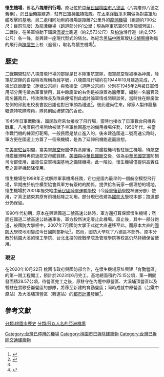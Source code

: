 {{Refimprove|time=2021-05-23T15:30:47+00:00}}
{{Coord|24.9401|121.3166|type:airport_region:TW-TAO|display=title}}

'''懷生機場'''，舊名'''八塊厝飛行場'''，原址位於[[中華民國|中華民國]][[桃園市|桃園市]][[八德區|八德區]]（八塊厝即八德之舊稱）。於[[台灣日治時期|日治時期]]建造，駐有[[日軍|日軍]][[神風特攻隊|神風特攻隊]]。在[[太平洋戰爭|太平洋戰爭]]末期做為對[[美軍|美軍]]船艦攻擊的基地，另二處相同功用的機場是距離7公里外的[[龍岡機場|龍岡機場]]（跑道約700公尺；目前荒廢）及[[龍潭機場|龍潭機場]]（跑道部分約1公里；現為陸軍航空601旅龍城營區）。二戰後，在美軍協助下鋪設[[混凝土|混凝土]]跑道（約2,573公尺）及[[柏油|柏油]]滑行道（約2,575公尺）各一條，並興建一座現代型式的塔台。為紀念[[黑貓中隊|黑貓中隊]]駕駛[[U-2偵察機|U-2偵察機]]殉職的飛行員[[陳懷生|陳懷生]]上校（追晉），取名為懷生機場<ref name="chinatimes">{{cite news |author1=賴祐維 |title=八德育勤營區動工 懷生機場跑道將留下 |url=https://www.chinatimes.com/realtimenews/20201022005898-260421?chdtv |accessdate=2021-05-23 |work=[[中時新聞網|中時新聞網]] |date=2020-10-22 |archive-date=2021-05-23 |archive-url=https://web.archive.org/web/20210523153058/https://www.chinatimes.com/realtimenews/20201022005898-260421?chdtv |dead-url=no }}</ref>。

==歷史==
二戰期間駐防八塊厝飛行場的部隊是日本陸軍航空隊，海軍航空隊被稱為神風，陸軍航空隊的自殺特攻隊稱為誠字號，八塊厝飛行場約在1944年10月建造完成，八德邱氏餘慶堂（蓮塘公宗祠）與敦德堂（道陞公宗祠）分別在1945年2月被日軍借用部分民宅做為軍事使用，其中餘慶堂的右側是被設置為醫療室，編制一名醫官及兩名醫務兵，特攻隊隊長及隊員便常到此處討論軍情或閒聊談笑，當時住在餘慶堂左側的邱創忠校長會說日語也對日軍頗為禮遇<ref>{{cite news |author1=蕭昱 |title=八德餘慶堂黑瓦綠牆的優雅 |url=https://ebook.tycg.gov.tw/gogofinderReader/index.php?bid=617 |accessdate=2021-05-23 |work=桃園誌 |issue=61 |publisher=[[桃園市政府|桃園市政府]] |date=2020-06-29 |archive-date=2021-01-23 |archive-url=https://web.archive.org/web/20210123050551/https://ebook.tycg.gov.tw/gogofinderReader/index.php?bid=617 |dead-url=no }}</ref>，彼此禮尚往來，邱家人製作龍鬚糖送特攻隊隊員，隊員則回禮整包的香菸。

1945年日軍戰敗後，國民政府來台接收了飛行場，當時也接收了日軍數台飛機與戰車，八塊厝飛行場開始被賦予空軍桃園基地的備用機場任務，1950年代，被當作戰鬥機的練習打靶場，一般民眾是禁止進入的，後來建造國道二號高速公路時，軍方更在國道上方蓋了一個飛機橋，是為了延伸飛機跑道而設想。

在[[美軍駐台|美軍駐台]]期間，當美軍[[航空母艦|航空母艦]]停靠[[基隆港|基隆]]後，其艦載機均暫駐懷生機場，待航空母艦離港時再飛返航空母艦歸建。[[中華民國與美國關係|美國與中華民國斷交]]後，做為[[中華民國空軍|中華民國空軍]]防砲司令部使用，並擔任空軍桃園基地之備降機場。此一階段，懷生機場僅提供高賓任務之直昇機起降使用。

懷生機場在1998年正式解除軍事機場任務，它也是國內最早的一個航空模型飛行場，早期由於航空模型協會與軍方有簽約的關係，提供給各玩家一個理想的場地。懷生機場於2001年撥交給[[中華民國陸軍|中華民國陸軍]][[陸軍運輸學校|運輸學校]]（今[[陸軍後勤學校|陸軍後勤學校]]補運分部）使用，才真正結束其原有飛機起降之功用。部分現已改建為[[國防大學_(臺灣)|國防大學]]校本部；跑道部分仍保留。

1990年代初期，原本在興建國道二號高速公路時，軍方還打算保留懷生機場；然而在國道二號高速公路通車後，軍方毅然決定廢止此機場。廢止後，其中一部分跑道，被國防大學相中，2007年7月國防大學正式從大直遷移至此。而原本大直的[[國防大學_(中華民國)|國防大學]]校地則變成今日國防部新址<ref name="chinatimes" />。然而，國防大學除了八德區本部外，原本分散於桃園大溪的理工學院、台北北投的政戰學院及管理學院等校區仍然持續保留使用。

===現況===
在2020年10月22日 桃園市政府與國防部合作，在懷生機場原址興建「育勤營區」的第一期工程開工，預計於2023年6月完工。基地總面積約75.15公頃，第一期開發面積28.57公頃，待營區完工之後，原駐守在內壢中原營區、大溪埔頂營區以及暫駐在鶯歌岳崙營區的部隊，將移至新建的育勤營區；同時成就中原營區（台鐵中原站）及大溪埔頂營區（轉運站）的[[都市計畫|都市計畫]]發展<ref>{{cite news |author1=劉筱寧 |title=桃市與國防部合作「八德育勤營區工程」預計112年完工 |url=https://tyenews.com/2020/10/89767/ |accessdate=2021-05-23 |work=[[桃園電子報|桃園電子報]] |date=2020-10-22 |archive-date=2021-05-23 |archive-url=https://web.archive.org/web/20210523153107/https://tyenews.com/2020/10/89767/ |dead-url=no }}</ref>。

==參考文獻==
{{Reflist}}

{{台灣機場}}

[[Category:台灣已停用的機場|Category:台灣已停用的機場]]
[[Category:桃園市已拆除建築物|Category:桃園市已拆除建築物]]
[[分類:桃園市歷史|分類:桃園市歷史]]
[[分類:冠以人名的亞洲機場|分類:冠以人名的亞洲機場]]
[[Category:台灣已拆除交通建築物|Category:台灣已拆除交通建築物]]